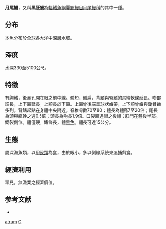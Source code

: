 {{Speciesbox
| taxon = Cyema atrum
| image = Cyema atrum.jpg
| image_caption = 月尾鰻，翻攝於圖鑑<br>《''Oceanic Ichthyology''》<br>
| status = NE
| status_system = IUCN3.1
| binomial_authority = [[阿尔伯特·甘瑟|Günther]], 1878
| synonyms = 
}}
'''月尾鰻'''，又稱'''黑胚鰻'''為[[輻鰭魚綱|輻鰭魚綱]][[囊鰓鰻目|囊鰓鰻目]][[月尾鰻科|月尾鰻科]]的其中一[[種|種]]。

==分布==
本魚分布於全球各大洋中深層水域。

==深度==
水深330至5100公尺。

==特徵==
有胸鰭，後鼻孔開在眼之前中線。體短，側扁，背鰭與臀鰭的尾端軟條延長。吻部細長，上下頷延長，上頷長於下頷。上頷骨後端呈球狀齒帶，上下頷骨齒與鋤骨齒多列。背鰭起點在身體中央附近。脊椎骨數70至80；體長為體高7至20倍；尾長為頭與軀幹之週0.5倍；頭長為吻長1.9倍。口裂超過眼之後緣；肛門在體後半部。鰓裂側位。體僵硬，鰭條長，體[[黑色|黑色]]。體長可達15公分。

==生態==
屬深海魚類，以[[甲殼類|甲殼類]]為食，由於眼小，多以側線系統來追捕餌食。

==經濟利用==
罕見，無漁業之經濟價值。

==参考文献==
*{{FishBase_species|genus=Cyema|species=atrum|year=2011|month=12}}
{{Taxonbar|from=Q2001789}}

[[Category:月尾鰻屬|atrum]]
[[Category:1878年描述的魚類|C]]